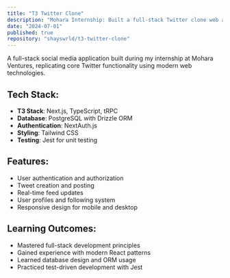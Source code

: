 ```yaml
---
title: "T3 Twitter Clone"
description: "Mohara Internship: Built a full-stack Twitter clone web application using T3 stack with Drizzle ORM and PostgreSQL to allow users to create and view tweets when logged in."
date: "2024-07-01"
published: true
repository: "shayswrld/t3-twitter-clone"
---
```


A full-stack social media application built during my internship at Mohara Ventures, replicating core Twitter functionality using modern web technologies.

## Tech Stack:
- **T3 Stack**: Next.js, TypeScript, tRPC
- **Database**: PostgreSQL with Drizzle ORM
- **Authentication**: NextAuth.js
- **Styling**: Tailwind CSS
- **Testing**: Jest for unit testing

## Features:
- User authentication and authorization
- Tweet creation and posting
- Real-time feed updates
- User profiles and following system
- Responsive design for mobile and desktop

## Learning Outcomes:
- Mastered full-stack development principles
- Gained experience with modern React patterns
- Learned database design and ORM usage
- Practiced test-driven development with Jest
